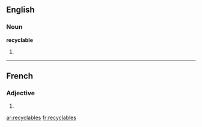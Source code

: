 ==English==

===Noun===
'''recyclable'''

# {{plural of|recyclable}}

----

==French==

===Adjective===
{{fr-adj-form}} {{m|f|p}}

# {{plural of|recyclable|nocat=1|lang=fr}}

[[ar:recyclables]]
[[fr:recyclables]]